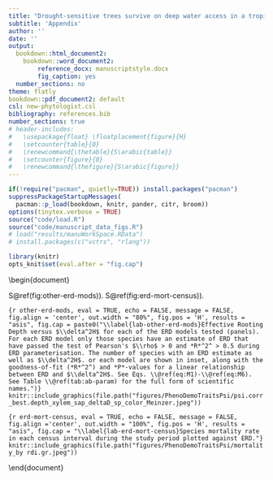 ```yaml
---
title: "Drought-sensitive trees survive on deep water access in a tropical forest community"
subtitle: 'Appendix'
author: ''
date: ''
output:
  bookdown::html_document2:
    bookdown::word_document2:
        reference_docx: manuscriptstyle.docx
        fig_caption: yes
  number_sections: no
theme: flatly
bookdown::pdf_document2: default
csl: new-phytologist.csl
bibliography: references.bib
number_sections: true
# header-includes: 
#   \usepackage{float} \floatplacement{figure}{H} 
#   \setcounter{table}{0}  
#   \renewcommand{\thetable}{S\arabic{table}} 
#   \setcounter{figure}{0} 
#   \renewcommand{\thefigure}{S\arabic{figure}}
---
```


```r
if(!require("pacman", quietly=TRUE)) install.packages("pacman")
suppressPackageStartupMessages(
  pacman::p_load(bookdown, knitr, pander, citr, broom))
options(tinytex.verbose = TRUE)
source("code/load.R")
source("code/manuscript_data_figs.R")
# load("results/manuWorkSpace.RData")
# install.packages(c("vctrs", "rlang"))
```

```r
library(knitr)
opts_knit$set(eval.after = "fig.cap")
```

\documentclass{article}

\usepackage{chngcntr}
\begin{document}

\section{Introduction}

\subsection{Problem description}

\begin{figure}[htp]
  \centering Figure
  \caption{Call this figure 1.}
  \label{fig1}
\end{figure}

S\@ref(fig:other-erd-mods)). 
S\@ref(fig:erd-mort-census)). 
\appendix
\counterwithin{figure}{section}

\section{Figures}

\beginsupplement

```{r other-erd-mods, eval = TRUE, echo = FALSE, message = FALSE, fig.align = 'center', out.width = "80%", fig.pos = 'H', results = "asis", fig.cap = paste0("\\label{lab-other-erd-mods}Effective Rooting Depth versus $\\delta^2H$ for each of the ERD models tested (panels). For each ERD model only those species have an estimate of ERD that have passed the test of Pearson's $\\rho$ > 0 and *R*^2^ > 0.5 during ERD parameterisation. The number of species with an ERD estimate as well as $\\delta^2H$. or each model are shown in inset, along with the goodness-of-fit (*R*^2^) and *P*-values for a linear relationship between ERD and $\\delta^2H$. See Eqs. \\@ref(eq:M1)-\\@ref(eq:M6). See Table \\@ref(tab:ab-param) for the full form of scientific names.")}
knitr::include_graphics(file.path("figures/PhenoDemoTraitsPsi/psi.corr_best.depth_xylem_sap_deltaD_sp_color_Meinzer.jpeg"))
```

```{r erd-mort-census, eval = TRUE, echo = FALSE, message = FALSE, fig.align ='center', out.width = "100%", fig.pos = 'H', results = "asis", fig.cap = "\\label{lab-erd-mort-census}Species mortality rate in each census interval during the study period plotted against ERD."}
knitr::include_graphics(file.path("figures/PhenoDemoTraitsPsi/mortality_by rdi.gr.jpeg"))
```

\end{document}

